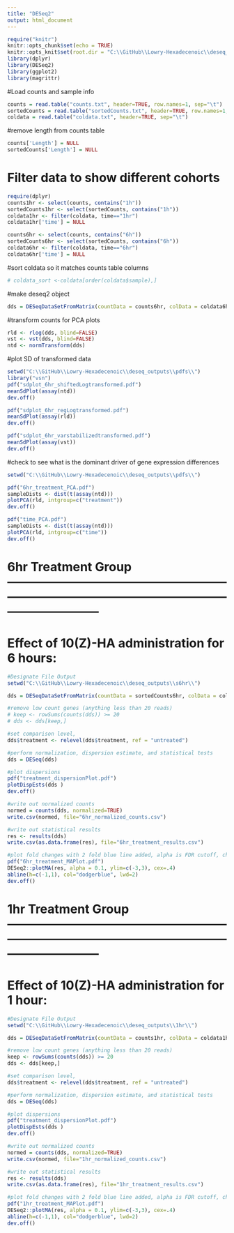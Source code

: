 ```yaml
---
title: "DESeq2"
output: html_document
---
```


```r
require("knitr")
knitr::opts_chunk$set(echo = TRUE)
knitr::opts_knit$set(root.dir = "C:\\GitHub\\Lowry-Hexadecenoic\\deseq_outputs\\")
library(dplyr)
library(DESeq2)
library(ggplot2)
library(magrittr)
```

#Load counts and sample info
```r
counts = read.table("counts.txt", header=TRUE, row.names=1, sep="\t")
sortedCounts = read.table("sortedCounts.txt", header=TRUE, row.names=1, sep="\t")
coldata = read.table("coldata.txt", header=TRUE, sep="\t")
```

#remove length from counts table
```r
counts['Length'] = NULL
sortedCounts['Length'] = NULL
```

# Filter data to show different cohorts

```r
require(dplyr)
counts1hr <- select(counts, contains("1h"))
sortedCounts1hr <- select(sortedCounts, contains("1h"))
coldata1hr <- filter(coldata, time=="1hr")
coldata1hr['time'] = NULL

counts6hr <- select(counts, contains("6h"))
sortedCounts6hr <- select(sortedCounts, contains("6h"))
coldata6hr <- filter(coldata, time=="6hr")
coldata6hr['time'] = NULL
```

#sort coldata so it matches counts table columns
```r
# coldata_sort <-coldata[order(coldata$sample),]
```


#make deseq2 object
```r
dds = DESeqDataSetFromMatrix(countData = counts6hr, colData = coldata6hr, design = ~ mouse + treatment)
```

#transform counts for PCA plots
```r
rld <- rlog(dds, blind=FALSE)
vst <- vst(dds, blind=FALSE)
ntd <- normTransform(dds)
```

#plot SD of transformed data
```r
setwd("C:\\GitHub\\Lowry-Hexadecenoic\\deseq_outputs\\pdfs\\")
library("vsn")
pdf("sdplot_6hr_shiftedLogtransformed.pdf")
meanSdPlot(assay(ntd))
dev.off()

pdf("sdplot_6hr_regLogtransformed.pdf")
meanSdPlot(assay(rld))
dev.off()

pdf("sdplot_6hr_varstabilizedtransformed.pdf")
meanSdPlot(assay(vst))
dev.off()
```

#check to see what is the dominant driver of gene expression differences
```r
setwd("C:\\GitHub\\Lowry-Hexadecenoic\\deseq_outputs\\pdfs\\")

pdf("6hr_treatment_PCA.pdf")
sampleDists <- dist(t(assay(ntd)))
plotPCA(rld, intgroup=c("treatment"))
dev.off()

pdf("time_PCA.pdf")
sampleDists <- dist(t(assay(ntd)))
plotPCA(rld, intgroup=c("time"))
dev.off()
```


# 6hr Treatment Group -----------------------------------------------------------------------------------------------------------------------------------

# Effect of 10(Z)-HA administration for 6 hours:
```r
#Designate File Output
setwd("C:\\GitHub\\Lowry-Hexadecenoic\\deseq_outputs\\s6hr\\")

dds = DESeqDataSetFromMatrix(countData = sortedCounts6hr, colData = coldata6hr, design = ~  mouse + treatment)

#remove low count genes (anything less than 20 reads)
# keep <- rowSums(counts(dds)) >= 20
# dds <- dds[keep,]

#set comparison level, 
dds$treatment <- relevel(dds$treatment, ref = "untreated")

#perform normalization, dispersion estimate, and statistical tests
dds = DESeq(dds)

#plot dispersions
pdf("treatment_dispersionPlot.pdf")
plotDispEsts(dds )
dev.off()

#write out normalized counts
normed = counts(dds, normalized=TRUE)
write.csv(normed, file="6hr_normalized_counts.csv")

#write out statistical results
res <- results(dds)
write.csv(as.data.frame(res), file="6hr_treatment_results.csv")

#plot fold changes with 2 fold blue line added, alpha is FDR cutoff, change to whatever cutoff you want
pdf("6hr_treatment_MAPlot.pdf")
DESeq2::plotMA(res, alpha = 0.1, ylim=c(-3,3), cex=.4)
abline(h=c(-1,1), col="dodgerblue", lwd=2)
dev.off()

```

# 1hr Treatment Group -----------------------------------------------------------------------------------------------------------------------------------

# Effect of 10(Z)-HA administration for 1 hour:
```r
#Designate File Output
setwd("C:\\GitHub\\Lowry-Hexadecenoic\\deseq_outputs\\1hr\\")

dds = DESeqDataSetFromMatrix(countData = counts1hr, colData = coldata1hr, design = ~ treatment)

#remove low count genes (anything less than 20 reads)
keep <- rowSums(counts(dds)) >= 20
dds <- dds[keep,]

#set comparison level, 
dds$treatment <- relevel(dds$treatment, ref = "untreated")

#perform normalization, dispersion estimate, and statistical tests
dds = DESeq(dds)

#plot dispersions
pdf("treatment_dispersionPlot.pdf")
plotDispEsts(dds )
dev.off()

#write out normalized counts
normed = counts(dds, normalized=TRUE)
write.csv(normed, file="1hr_normalized_counts.csv")

#write out statistical results
res <- results(dds)
write.csv(as.data.frame(res), file="1hr_treatment_results.csv")

#plot fold changes with 2 fold blue line added, alpha is FDR cutoff, change to whatever cutoff you want
pdf("1hr_treatment_MAPlot.pdf")
DESeq2::plotMA(res, alpha = 0.1, ylim=c(-3,3), cex=.4)
abline(h=c(-1,1), col="dodgerblue", lwd=2)
dev.off()

```
